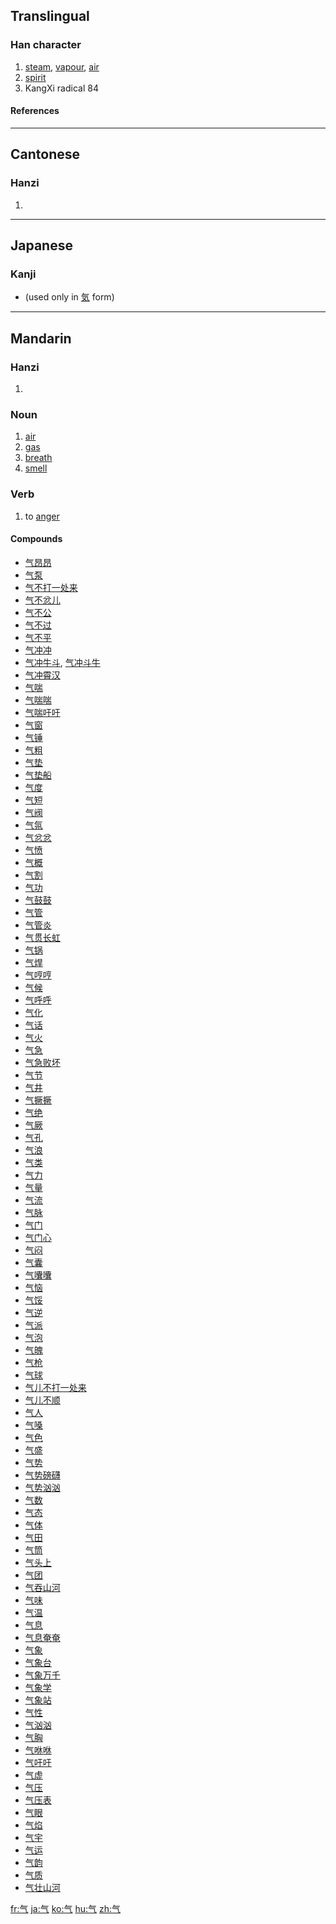 {{see|氣}}

==Translingual==
===Han character===
{{Han char|rn=84|rad=气|as=00|sn=4|four=8001<sub>7</sub>|canj=人一弓 (OMN), X人一弓 (XOMN)}}
# [[steam]], [[vapour]], [[air]]
# [[spirit]]
# KangXi radical 84
====References====
{{Han ref|kx=0599.030|dkj=17043|dj=0990.140|hdz=32010.010|uh=6C14|ud=27668|bh=C961|bd=51553}}

----
==Cantonese==
===Hanzi===
{{yue-hanzi|jyut=|y=hei3}}
# {{defn|Cantonese}}

----
==Japanese==
===Kanji===
* (used only in [[気]] form)

----
==Mandarin==
===Hanzi===
{{cmn-hanzi|tra=氣|pin=[[qì]] (qi4), [[xì]] (xi4)|wg=ch'i<sup>4</sup>, hsi<sup>4</sup>}}
# {{defn|Mandarin}}

===Noun===
# [[air]]
# [[gas]]
# [[breath]]
# [[smell]]

===Verb===
# to [[anger]]
====Compounds====
*[[气昂昂]]
*[[气泵]]
*[[气不打一处来]]
*[[气不忿儿]]
*[[气不公]]
*[[气不过]]
*[[气不平]]
*[[气冲冲]]
*[[气冲牛斗]], [[气冲斗牛]]
*[[气冲霄汉]]
*[[气喘]]
*[[气喘喘]]
*[[气喘吁吁]]
*[[气窗]]
*[[气锤]]
*[[气粗]]
*[[气垫]]
*[[气垫船]]
*[[气度]]
*[[气短]]
*[[气阀]]
*[[气氛]]
*[[气忿忿]]
*[[气愤]]
*[[气概]]
*[[气割]]
*[[气功]]
*[[气鼓鼓]]
*[[气管]]
*[[气管炎]]
*[[气贯长虹]]
*[[气锅]]
*[[气焊]]
*[[气哼哼]]
*[[气候]]
*[[气呼呼]]
*[[气化]]
*[[气话]]
*[[气火]]
*[[气急]]
*[[气急败坏]]
*[[气节]]
*[[气井]]
*[[气撅撅]]
*[[气绝]]
*[[气厥]]
*[[气孔]]
*[[气浪]]
*[[气类]]
*[[气力]]
*[[气量]]
*[[气流]]
*[[气脉]]
*[[气门]]
*[[气门心]]
*[[气闷]]
*[[气囊]]
*[[气囔囔]]
*[[气恼]]
*[[气馁]]
*[[气逆]]
*[[气派]]
*[[气泡]]
*[[气魄]]
*[[气枪]]
*[[气球]]
*[[气儿不打一处来]]
*[[气儿不顺]]
*[[气人]]
*[[气嗓]]
*[[气色]]
*[[气盛]]
*[[气势]]
*[[气势磅礴]]
*[[气势汹汹]]
*[[气数]]
*[[气态]]
*[[气体]]
*[[气田]]
*[[气筒]]
*[[气头上]]
*[[气团]]
*[[气吞山河]]
*[[气味]]
*[[气温]]
*[[气息]]
*[[气息奄奄]]
*[[气象]]
*[[气象台]]
*[[气象万千]]
*[[气象学]]
*[[气象站]]
*[[气性]]
*[[气汹汹]]
*[[气胸]]
*[[气咻咻]]
*[[气吁吁]]
*[[气虚]]
*[[气压]]
*[[气压表]]
*[[气眼]]
*[[气焰]]
*[[气宇]]
*[[气运]]
*[[气韵]]
*[[气质]]
*[[气壮山河]]

[[fr:气]]
[[ja:气]]
[[ko:气]]
[[hu:气]]
[[zh:气]]
